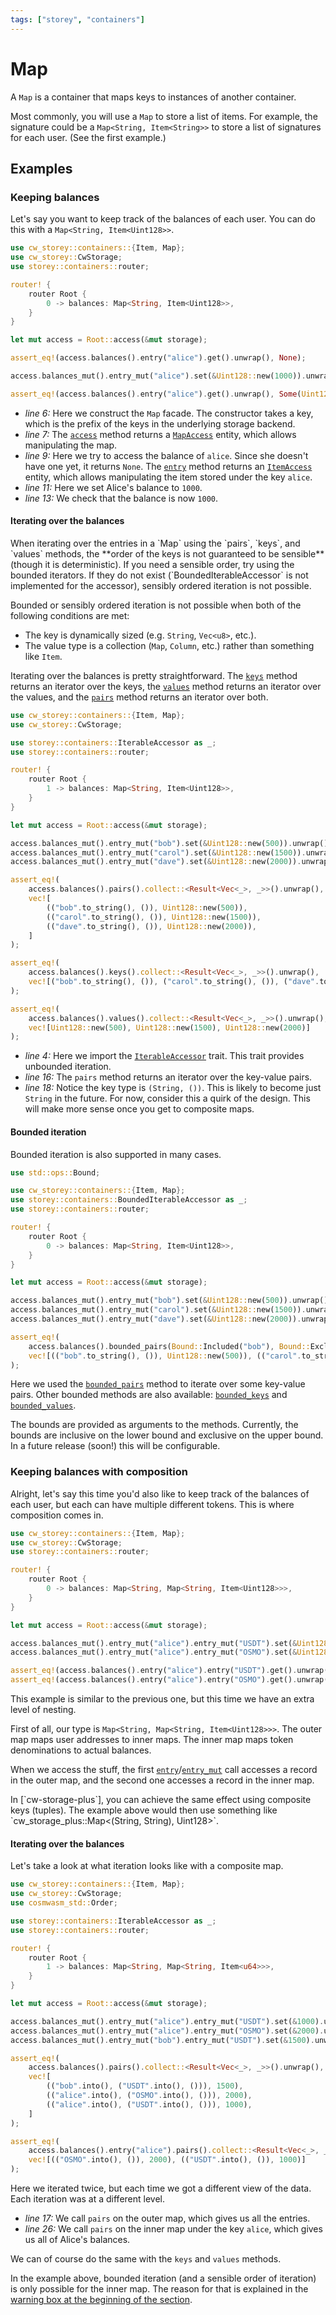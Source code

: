 ```yaml
---
tags: ["storey", "containers"]
---
```



# Map

A `Map` is a container that maps keys to instances of another container.

Most commonly, you will use a `Map` to store a list of items. For example, the signature could be a
`Map<String, Item<String>>` to store a list of signatures for each user. (See the first example.)

## Examples

### Keeping balances

Let's say you want to keep track of the balances of each user. You can do this with a
`Map<String, Item<Uint128>>`.

```rust template="storage" showLineNumbers {6,7,9,11,13}
use cw_storey::containers::{Item, Map};
use cw_storey::CwStorage;
use storey::containers::router;

router! {
    router Root {
        0 -> balances: Map<String, Item<Uint128>>,
    }
}

let mut access = Root::access(&mut storage);

assert_eq!(access.balances().entry("alice").get().unwrap(), None);

access.balances_mut().entry_mut("alice").set(&Uint128::new(1000)).unwrap();

assert_eq!(access.balances().entry("alice").get().unwrap(), Some(Uint128::new(1000)));
```

- _line 6:_ Here we construct the `Map` facade. The constructor takes a key, which is the prefix of
  the keys in the underlying storage backend.
- _line 7:_ The [`access`] method returns a [`MapAccess`] entity, which allows manipulating the map.
- _line 9:_ Here we try to access the balance of `alice`. Since she doesn't have one yet, it returns
  `None`. The [`entry`] method returns an [`ItemAccess`] entity, which allows manipulating the item
  stored under the key `alice`.
- _line 11:_ Here we set Alice's balance to `1000`.
- _line 13:_ We check that the balance is now `1000`.

#### Iterating over the balances

<Callout type="warning">
  When iterating over the entries in a `Map` using the `pairs`, `keys`, and `values` methods, the
  **order of the keys is not guaranteed to be sensible** (though it is deterministic). If you need a
  sensible order, try using the bounded iterators. If they do not exist (`BoundedIterableAccessor` is not implemented for the accessor), sensibly ordered iteration is not
  possible.

Bounded or sensibly ordered iteration is not possible when both of the following conditions are met:

- The key is dynamically sized (e.g. `String`, `Vec<u8>`, etc.).
- The value type is a collection (`Map`, `Column`, etc.) rather than something like `Item`.

</Callout>

Iterating over the balances is pretty straightforward. The [`keys`] method returns an iterator over
the keys, the [`values`] method returns an iterator over the values, and the [`pairs`] method
returns an iterator over both.

```rust template="storage" showLineNumbers {4, 16, 18}
use cw_storey::containers::{Item, Map};
use cw_storey::CwStorage;

use storey::containers::IterableAccessor as _;
use storey::containers::router;

router! {
    router Root {
        1 -> balances: Map<String, Item<Uint128>>,
    }
}

let mut access = Root::access(&mut storage);

access.balances_mut().entry_mut("bob").set(&Uint128::new(500)).unwrap();
access.balances_mut().entry_mut("carol").set(&Uint128::new(1500)).unwrap();
access.balances_mut().entry_mut("dave").set(&Uint128::new(2000)).unwrap();

assert_eq!(
    access.balances().pairs().collect::<Result<Vec<_>, _>>().unwrap(),
    vec![
        (("bob".to_string(), ()), Uint128::new(500)),
        (("carol".to_string(), ()), Uint128::new(1500)),
        (("dave".to_string(), ()), Uint128::new(2000)),
    ]
);

assert_eq!(
    access.balances().keys().collect::<Result<Vec<_>, _>>().unwrap(),
    vec![("bob".to_string(), ()), ("carol".to_string(), ()), ("dave".to_string(), ())]
);

assert_eq!(
    access.balances().values().collect::<Result<Vec<_>, _>>().unwrap(),
    vec![Uint128::new(500), Uint128::new(1500), Uint128::new(2000)]
);
```

- _line 4:_ Here we import the [`IterableAccessor`] trait. This trait provides unbounded iteration.
- _line 16:_ The `pairs` method returns an iterator over the key-value pairs.
- _line 18:_ Notice the key type is `(String, ())`. This is likely to become just `String` in the
  future. For now, consider this a quirk of the design. This will make more sense once you get to
  composite maps.

#### Bounded iteration

Bounded iteration is also supported in many cases.

```rust template="storage" showLineNumbers {16}
use std::ops::Bound;

use cw_storey::containers::{Item, Map};
use storey::containers::BoundedIterableAccessor as _;
use storey::containers::router;

router! {
    router Root {
        0 -> balances: Map<String, Item<Uint128>>,
    }
}

let mut access = Root::access(&mut storage);

access.balances_mut().entry_mut("bob").set(&Uint128::new(500)).unwrap();
access.balances_mut().entry_mut("carol").set(&Uint128::new(1500)).unwrap();
access.balances_mut().entry_mut("dave").set(&Uint128::new(2000)).unwrap();

assert_eq!(
    access.balances().bounded_pairs(Bound::Included("bob"), Bound::Excluded("dave")).collect::<Result<Vec<_>, _>>().unwrap(),
    vec![(("bob".to_string(), ()), Uint128::new(500)), (("carol".to_string(), ()), Uint128::new(1500))]
);
```

Here we used the [`bounded_pairs`] method to iterate over some key-value pairs. Other bounded
methods are also available: [`bounded_keys`] and [`bounded_values`].

The bounds are provided as arguments to the methods. Currently, the bounds are inclusive on the
lower bound and exclusive on the upper bound. In a future release (soon!) this will be configurable.

### Keeping balances with composition

Alright, let's say this time you'd also like to keep track of the balances of each user, but each
can have multiple different tokens. This is where composition comes in.

```rust template="storage" showLineNumbers {6, 9-13}
use cw_storey::containers::{Item, Map};
use cw_storey::CwStorage;
use storey::containers::router;

router! {
    router Root {
        0 -> balances: Map<String, Map<String, Item<Uint128>>>,
    }
}

let mut access = Root::access(&mut storage);

access.balances_mut().entry_mut("alice").entry_mut("USDT").set(&Uint128::new(1000)).unwrap();
access.balances_mut().entry_mut("alice").entry_mut("OSMO").set(&Uint128::new(2000)).unwrap();

assert_eq!(access.balances().entry("alice").entry("USDT").get().unwrap(), Some(Uint128::new(1000)));
assert_eq!(access.balances().entry("alice").entry("OSMO").get().unwrap(), Some(Uint128::new(2000)));
```

This example is similar to the previous one, but this time we have an extra level of nesting.

First of all, our type is `Map<String, Map<String, Item<Uint128>>>`. The outer map maps user
addresses to inner maps. The inner map maps token denominations to actual balances.

When we access the stuff, the first [`entry`]/[`entry_mut`] call accesses a record in the outer map,
and the second one accesses a record in the inner map.

<Callout>
  In [`cw-storage-plus`], you can achieve the same
  effect using composite keys (tuples). The example above would then use something like
  `cw_storage_plus::Map<(String, String), Uint128>`.
</Callout>

#### Iterating over the balances

Let's take a look at what iteration looks like with a composite map.

```rust template="storage" showLineNumbers {17, 26}
use cw_storey::containers::{Item, Map};
use cw_storey::CwStorage;
use cosmwasm_std::Order;

use storey::containers::IterableAccessor as _;
use storey::containers::router;

router! {
    router Root {
        1 -> balances: Map<String, Map<String, Item<u64>>>,
    }
}

let mut access = Root::access(&mut storage);

access.balances_mut().entry_mut("alice").entry_mut("USDT").set(&1000).unwrap();
access.balances_mut().entry_mut("alice").entry_mut("OSMO").set(&2000).unwrap();
access.balances_mut().entry_mut("bob").entry_mut("USDT").set(&1500).unwrap();

assert_eq!(
    access.balances().pairs().collect::<Result<Vec<_>, _>>().unwrap(),
    vec![
        (("bob".into(), ("USDT".into(), ())), 1500),
        (("alice".into(), ("OSMO".into(), ())), 2000),
        (("alice".into(), ("USDT".into(), ())), 1000),
    ]
);

assert_eq!(
    access.balances().entry("alice").pairs().collect::<Result<Vec<_>, _>>().unwrap(),
    vec![(("OSMO".into(), ()), 2000), (("USDT".into(), ()), 1000)]
);
```

Here we iterated twice, but each time we got a different view of the data. Each iteration was at a
different level.

- _line 17:_ We call `pairs` on the outer map, which gives us all the entries.
- _line 26:_ We call `pairs` on the inner map under the key `alice`, which gives us all of Alice's
  balances.

We can of course do the same with the `keys` and `values` methods.

In the example above, bounded iteration (and a sensible order of iteration) is only possible for the
inner map. The reason for that is explained in the
[warning box at the beginning of the section](#iterating-over-the-balances).

[`cw-storage-plus`]: /cw-storage-plus/containers/map
[`bounded_pairs`]:
  https://docs.rs/storey/latest/storey/containers/trait.BoundedIterableAccessor.html#method.bounded_pairs
[`bounded_keys`]:
  https://docs.rs/storey/latest/storey/containers/trait.BoundedIterableAccessor.html#method.bounded_keys
[`bounded_values`]:
  https://docs.rs/storey/latest/storey/containers/trait.BoundedIterableAccessor.html#method.bounded_values
[`access`]: https://docs.rs/storey/latest/storey/containers/map/struct.Map.html#method.access
[`entry`]: https://docs.rs/storey/latest/storey/containers/map/struct.MapAccess.html#method.entry
[`entry_mut`]:
  https://docs.rs/storey/latest/storey/containers/map/struct.MapAccess.html#method.entry_mut
[`keys`]: https://docs.rs/storey/latest/storey/containers/trait.IterableAccessor.html#method.keys
[`values`]:
  https://docs.rs/storey/latest/storey/containers/trait.IterableAccessor.html#method.values
[`pairs`]: https://docs.rs/storey/latest/storey/containers/trait.IterableAccessor.html#method.pairs
[`ItemAccess`]: https://docs.rs/storey/latest/storey/containers/struct.ItemAccess.html
[`MapAccess`]: https://docs.rs/storey/latest/storey/containers/map/struct.MapAccess.html
[`IterableAccessor`]: https://docs.rs/storey/latest/storey/containers/trait.IterableAccessor.html
